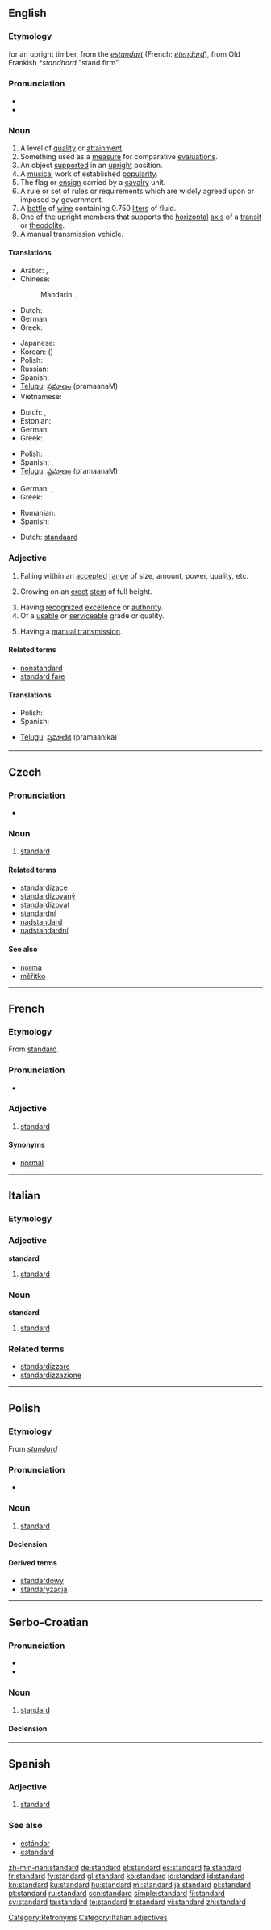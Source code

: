 {{wikipedia|dab=Standard (disambiguation)|Standard}}
{{also|Standard}}
==English==

===Etymology===
{{etyl|enm}} for an upright timber, from the {{etyl|fro}} ''[[estandart]]'' (French: ''[[étendard]]''), from Old Frankish ''*standhard'' "stand firm".

===Pronunciation===
* {{IPA|/ˈstændɚd/}}
* {{audio|En-us-standard.ogg|Audio (US)}}

===Noun===
{{en-noun}}

# A level of [[quality]] or [[attainment]].
# Something used as a [[measure]] for comparative [[evaluation]]s.
# An object [[support]]ed in an [[upright]] position.
# A [[musical]] work of established [[popularity]].
# The flag or [[ensign]] carried by a [[cavalry]] unit.
# A rule or set of rules or requirements which are widely agreed upon or imposed by government.
# A [[bottle]] of [[wine]] containing 0.750 [[liter]]s of fluid.
# One of the upright members that supports the [[horizontal]] [[axis]] of a [[transit]] or [[theodolite]].
# A manual transmission vehicle.

====Translations====
{{trans-top|level of quality}}
* Arabic: {{t|ar|مستوى|f|tr=mustawaa|sc=Arab}},{{t|ar|معيار|m|tr=mi3yaad|sc=Arab}}
* Chinese:
*: Mandarin: {{t|zh|標準|sc=Hani}},{{t|zh|标准|tr=biāozhǔn|sc=Hani}}
* Dutch: {{t-|nl|standaard}}
* German: {{t+|de|Standard|m}}
* Greek: {{t+|el|πρότυπο|n|tr=prótypo}}
{{trans-mid}}
* Japanese: {{t|ja|標準|tr=ひょうじゅん, hyōjun|sc=Jpan}}
* Korean: {{t|ko|표준|tr=pyojun|sc=Kore}} ({{t|ko|標準|sc=Kore}})
* Polish: {{l|pl|standard}} {{m}}
* Russian: {{t|ru|стандарт|m|tr=standárt|sc=Cyrl}}
* Spanish: {{t-|es|estándar|m}}
* [[Telugu]]: [[ప్రమాణం]] (pramaanaM)
* Vietnamese: {{t|vi|trình độ}}
{{trans-bottom}}

{{trans-top|something used as a measure}}
* Dutch: {{t-|nl|maatstaf|m}}, {{t-|nl|standaard}}
* Estonian: {{t+|et|norm}}
* German: {{t+|de|Standard|m}}
* Greek: {{t+|el|πρότυπο|n|tr=prótypo}}
{{trans-mid}}
* Polish: {{l|pl|standard}} {{m}}
* Spanish: {{t+|es|modelo|m}}, {{t+|es|patrón|m}}
* [[Telugu]]: [[ప్రమాణం]] (pramaanaM)
{{trans-bottom}}

{{trans-top|a flag or ensign}}
* German: {{t+|de|Banner|n}}, {{t+|de|Standarte|m}}
* Greek: {{t+|el|σημαία|f|tr=simaía}}
{{trans-mid}}
* Romanian: {{t+|ro|stindard|n}}
* Spanish: {{t+|es|estandarte|m}}
{{trans-bottom}}

{{checktrans-top}}
* Dutch: [[standaard]] {{m}}
{{checktrans-mid}}
{{checktrans-bottom}}

===Adjective===
{{en-adj}}

# Falling within an [[accepted]] [[range]] of size, amount, power, quality, etc.
# {{context|of a tree or shrub}} Growing on an [[erect]] [[stem]] of full height.
# Having [[recognize]]d [[excellence]] or [[authority]].
# Of a [[usable]] or [[serviceable]] grade or quality.
# {{not comparable|of a motor vehicle}} Having a [[manual transmission]].

====Related terms====
* [[nonstandard]]
* [[standard fare]]

====Translations====
{{trans-top|falling within an accepted range}}
* Polish: {{t-|pl|standardowy|m}}
* Spanish: {{t-|es|estándar}}
{{trans-mid}}
* [[Telugu]]: [[ప్రమాణిక]] (pramaanika)
{{trans-bottom}}

[[Category:Retronyms]]

----

==Czech==

===Pronunciation===
* {{audio|Cs-standard.ogg|Audio}}

===Noun===
{{cs-noun|g=m}}

# [[#English|standard]]

====Related terms====
* [[standardizace]]
* [[standardizovaný]]
* [[standardizovat]]
* [[standardní]]
* [[nadstandard]]
* [[nadstandardní]]

====See also====
* [[norma]]
* [[měřítko]]

----

==French==

===Etymology===
From {{etyl|en|fr}} [[#English|standard]].

===Pronunciation===
* {{audio|Fr-standard.ogg|audio}}

===Adjective===
{{fr-adj}}

# [[#Adjective|standard]]

====Synonyms====
* [[normal#French|normal]]

----

==Italian==

===Etymology===
{{etyl|en|it}}

===Adjective===
'''standard''' {{inv}}

# [[#English|standard]]

===Noun===
'''standard''' {{m|inv}}

# [[#English|standard]]

===Related terms===
*[[standardizzare]]
*[[standardizzazione]]

[[Category:Italian adjectives]]
----

==Polish==

===Etymology===
From {{etyl|en|pl}} ''[[#English|standard]]''

===Pronunciation===
* {{IPA|/ˈs̪t̪an̪d̪art̪/|lang=pl}}

===Noun===
{{infl|pl|noun|g=m}}

# [[#English|standard]]

====Declension====
{{pl-decl-noun
|standard|standardy
|standardu|standardów
|standardowi|standardom
|standard|standardy
|standardem|standardami
|standardzie|standardach
|standardzie|standardy
}}

====Derived terms====
* [[standardowy]]
* [[standaryzacja]]

----

==Serbo-Croatian==

===Pronunciation===
* {{IPA|/stǎndard/|lang=sh}}
* {{hyphenation|stan|dard}}

===Noun===
{{sh-noun|g=m|head=stàndard|r|стандард|ста̀ндард}}

# [[#English|standard]]

====Declension====
{{sh-decl-noun
|standard|standardi
|standarda|standarda
|standardu|standardima
|standard|standarde
|standarde|standardi
|standardu|standardima
|standardom|standardima
}}

----

==Spanish==

===Adjective===
{{es-adj|feminine=standard|masculine plural=standardes|feminine plural=standardes}}

# [[standard#English|standard]]

===See also===
* [[estándar]]
* [[estandard]]

[[zh-min-nan:standard]]
[[de:standard]]
[[et:standard]]
[[es:standard]]
[[fa:standard]]
[[fr:standard]]
[[fy:standard]]
[[gl:standard]]
[[ko:standard]]
[[io:standard]]
[[id:standard]]
[[kn:standard]]
[[ku:standard]]
[[hu:standard]]
[[ml:standard]]
[[ja:standard]]
[[pl:standard]]
[[pt:standard]]
[[ru:standard]]
[[scn:standard]]
[[simple:standard]]
[[fi:standard]]
[[sv:standard]]
[[ta:standard]]
[[te:standard]]
[[tr:standard]]
[[vi:standard]]
[[zh:standard]]